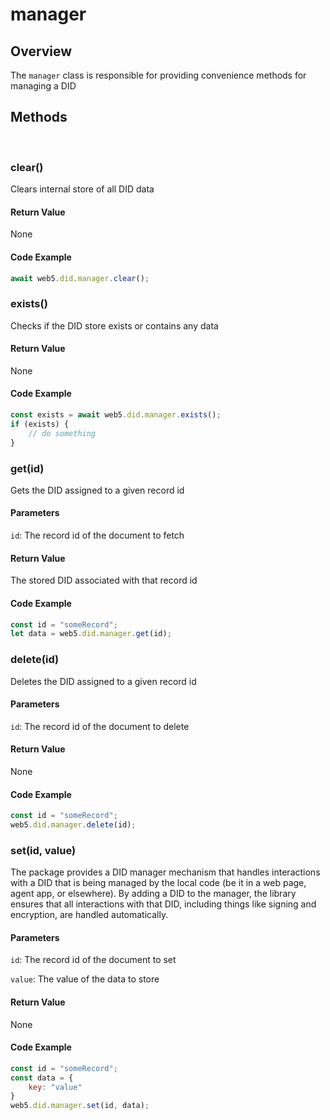 
# manager

## Overview
The `manager` class is responsible for providing convenience methods for managing a DID

<Divider type="slash"/>

<section class="api-docs">

## Methods

<br/>

### clear()

Clears internal store of all DID data

#### Return Value

None

#### Code Example
```js
await web5.did.manager.clear();
```

<Divider type="slash"/>

### exists()

Checks if the DID store exists or contains any data

#### Return Value

None

#### Code Example
```js
const exists = await web5.did.manager.exists();
if (exists) {
    // do something
}
```

<Divider type="slash"/>

### get(id)

Gets the DID assigned to a given record id

#### Parameters

`id`: The record id of the document to fetch

#### Return Value

The stored DID associated with that record id

#### Code Example
```js
const id = "someRecord";
let data = web5.did.manager.get(id);
```

<Divider type="slash"/>

### delete(id)

Deletes the DID assigned to a given record id

#### Parameters

`id`: The record id of the document to delete

#### Return Value
None

#### Code Example
```js
const id = "someRecord";
web5.did.manager.delete(id);
```

<Divider type="slash"/>

### set(id, value)

The package provides a DID manager mechanism that handles interactions with a DID that is being managed by the local code (be it in a web page, agent app, or elsewhere). By adding a DID to the manager, the library ensures that all interactions with that DID, including things like signing and encryption, are handled automatically.

#### Parameters

`id`: The record id of the document to set

`value`: The value of the data to store

#### Return Value

None

#### Code Example

```js
const id = "someRecord";
const data = {
    key: "value"
}
web5.did.manager.set(id, data);
```

</section>